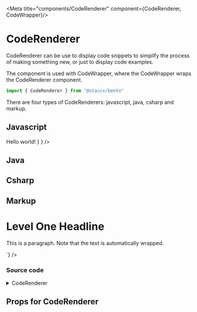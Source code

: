 
<Meta title="components/CodeRenderer" component={CodeRenderer, CodeWrapper}/>

# CodeRenderer
CodeRenderer can be use to display code snippets to simplify the process of making something new, or just to display code examples.

The component is used with CodeWrapper, where the CodeWrapper wraps the CodeRenderer component.


````javascript
import { CodeRenderer } from "@staccx/bento"
````

There are four types of CodeRenderers: javascript, java, csharp and markup.

## Javascript

<Preview>
  <Story name="Javascript">
   <CodeWrapper className="language-javascript">
      <CodeRenderer language="javascript" code={
        `import React from "react"
        class MyApp extends React.Component {
          render() {
              return <div>Hello world!</div>
          }
        }
        />
    </CodeWrapper>
  </Story>
</Preview>

## Java

<Preview>
  <Story name="Java">
   <CodeWrapper className="language-java">
      <CodeRenderer language="java" code={
      `public class MyClass {
        int x = 5;
        public static void main(String[] args) {
          MyClass myObj = new MyClass();
          System.out.println(myObj.x);
        }
      }`
      } />
    </CodeWrapper>
  </Story>
</Preview>

## Csharp

<Preview>
  <Story name="Csharp">
  <CodeWrapper className="language-csharp">
    <CodeRenderer language="csharp" code={
      `class Example {
        ctor
        }
        class Program
        {
            static void Main()
            {
            }
        }`}
      />
    </CodeWrapper>
  </Story>
</Preview>


## Markup

<Preview>
  <Story name="Markup">
   <CodeWrapper className="language-markup">
        <CodeRenderer language="markup" code={
        `<!DOCTYPE HTML>
          <html lang = "en">
          <head>
            <!-- basic.html -->
            <title>basic.html</title>
            <meta charset = "UTF-8" />
          </head>
          <body>
            <h1>Level One Headline</h1>
            <p>
              This is a paragraph.
              Note that the text is automatically wrapped.
            </p>
          </body>
          </html>`}
          />
      </CodeWrapper>
  </Story>
</Preview>



### Source code

<details><summary>CodeRenderer</summary>
<p>

```bash
import React, { Component } from "react"
import PropTypes from "prop-types"
import Prism from "prismjs"
import CodeWrapper from "./CodeWrapper"
import "prismjs/components/prism-markup"
import "prismjs/components/prism-java"
import "prismjs/components/prism-csharp"

class CodeRenderer extends Component {
  render() {
    const { code, language } = this.props
    let grammar = null
    let className = ""

    switch (language) {
      case "markup": {
        className = "language-markup"
        grammar = Prism.languages.html
        break
      }

      case "javascript": {
        className = "language-js"
        grammar = Prism.languages.javascript
        break
      }

      case "java": {
        className = "language-java"
        grammar = Prism.languages.java
        break
      }

      case "csharp": {
        className = "language-csharp"
        grammar = Prism.languages.csharp
        break
      }

      default:
        break
    }

    const html = {
      __html: Prism.highlight(code, grammar, language)
    }
    return (
      <CodeWrapper className={className}>
        <code className={className} dangerouslySetInnerHTML={html} />
      </CodeWrapper>
    )
  }
}

const propTypes = {
  /**
   * The string conatining the code
   */
  code: PropTypes.string.isRequired,
  /**
   * The string conatining what type of code to display
   */
  language: PropTypes.oneOf(["markup", "javascript", "java", "csharp"])
    .isRequired
}

CodeRenderer.propTypes = propTypes

export default CodeRenderer


```

</p>
</details>

## Props for CodeRenderer
<Props of={CodeRenderer} />
